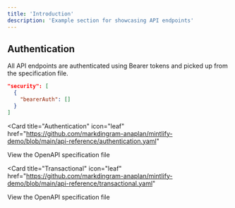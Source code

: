 ```yaml
---
title: 'Introduction'
description: 'Example section for showcasing API endpoints'
---
```


## Authentication

All API endpoints are authenticated using Bearer tokens and picked up from the specification file.

```json
"security": [
  {
    "bearerAuth": []
  }
]
```

<Card
  title="Authentication"
  icon="leaf"
  href="https://github.com/markdingram-anaplan/mintlify-demo/blob/main/api-reference/authentication.yaml"
>
  View the OpenAPI specification file
</Card>

<Card
  title="Transactional"
  icon="leaf"
  href="https://github.com/markdingram-anaplan/mintlify-demo/blob/main/api-reference/transactional.yaml"
>
  View the OpenAPI specification file
</Card>
